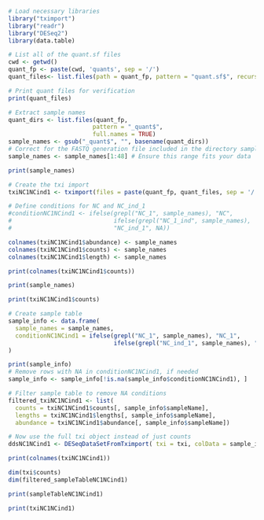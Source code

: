 ```r
# Load necessary libraries 
library("tximport") 
library("readr")
library("DESeq2") 
library(data.table)
```

```R
# List all of the quant.sf files
cwd <- getwd() 
quant_fp <- paste(cwd, 'quants', sep = '/') 
quant_files<- list.files(path = quant_fp, pattern = "quant.sf$", recursive = TRUE)
```

```r
# Print quant files for verification
print(quant_files)
```

```r
# Extract sample names
quant_dirs <- list.files(quant_fp, 
                        pattern = "_quant$", 
                        full.names = TRUE)
sample_names <- gsub("_quant$", "", basename(quant_dirs)) 
# Correct for the FASTQ generation file included in the directory sample_names \<-
sample_names <- sample_names[1:48] # Ensure this range fits your data
```
```r
print(sample_names)
```

```r
# Create the txi import
txiNC1NCind1 <- tximport(files = paste(quant_fp, quant_files, sep = '/'), type = "salmon", txOut = TRUE)

# Define conditions for NC and NC_ind_1
#conditionNC1NCind1 <- ifelse(grepl("NC_1", sample_names), "NC",
#                             ifelse(grepl("NC_1_ind", sample_names), 
#                             "NC_ind_1", NA))
```
```r
colnames(txiNC1NCind1$abundance) <- sample_names
colnames(txiNC1NCind1$counts) <- sample_names
colnames(txiNC1NCind1$length) <- sample_names
```

```r
print(colnames(txiNC1NCind1$counts))
```

```r

print(sample_names)
```
```r
print(txiNC1NCind1$counts)
```

```r
# Create sample table
sample_info <- data.frame(
  sample_names = sample_names,
  conditionNC1NCind1 = ifelse(grepl("NC_1", sample_names), "NC_1", 
                              ifelse(grepl("NC_ind_1", sample_names), "NC_ind_1", NA))
)

print(sample_info)
# Remove rows with NA in conditionNC1NCind1, if needed
sample_info <- sample_info[!is.na(sample_info$conditionNC1NCind1), ]

# Filter sample table to remove NA conditions
filtered_txiNC1NCind1 <- list(
  counts = txiNC1NCind1$counts[, sample_info$sampleName],
  lengths = txiNC1NCind1$lengths[, sample_info$sampleName],
  abundance = txiNC1NCind1$abundance[, sample_info$sampleName])

# Now use the full txi object instead of just counts
ddsNC1NCind1 <- DESeqDataSetFromTximport( txi = txi, colData = sample_info, design = ~conditionNC1NCind1)
```
```r
print(colnames(txiNC1NCind1))
```
```r
dim(txi$counts)
dim(filtered_sampleTableNC1NCind1)
```
```r
print(sampleTableNC1NCind1)
```

```r
print(txiNC1NCind1)
```

